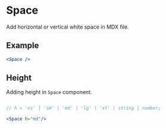 # Space 

Add horizontal or vertical white space in MDX file.

## Example

```jsx
<Space />
```
## Height

Adding height in `Space` component.

```jsx

// h = 'xs' | 'sm' | 'md' | 'lg' | 'xl' | string | number;

<Space h="md"/>

```
